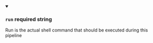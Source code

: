 
<details className="config-field" data-expandable="false" open>
<summary>

### `run` <span class="config-field-required" data-required="true">required</span> <span class="config-field-type">string</span> <span class="config-field-default"></span> <span class="config-field-enum"></span>

Run is the actual shell command that should be executed during this pipeline

</summary>



</details>

